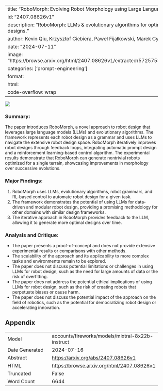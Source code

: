 
---
title: "RoboMorph: Evolving Robot Morphology using Large Language Models"
id: "2407.08626v1"
description: "RoboMorph: LLMs & evolutionary algorithms for optimizing modular robot designs."
author: Kevin Qiu, Krzysztof Ciebiera, Paweł Fijałkowski, Marek Cygan, Łukasz Kuciński
date: "2024-07-11"
image: "https://browse.arxiv.org/html/2407.08626v1/extracted/5725753/figures/overview.png"
categories: ['prompt-engineering']
format:
  html:
    code-overflow: wrap
---

![](https://browse.arxiv.org/html/2407.08626v1/extracted/5725753/figures/overview.png)

### Summary:

The paper introduces RoboMorph, a novel approach to robot design that leverages large language models (LLMs) and evolutionary algorithms. The framework represents each robot design as a grammar and uses LLMs to navigate the extensive robot design space. RoboMorph iteratively improves robot designs through feedback loops, integrating automatic prompt design and a reinforcement learning-based control algorithm. The experimental results demonstrate that RoboMorph can generate nontrivial robots optimized for a single terrain, showcasing improvements in morphology over successive evolutions.

### Major Findings:

1. RoboMorph uses LLMs, evolutionary algorithms, robot grammars, and RL-based control to automate robot design for a given task.
2. The framework demonstrates the potential of using LLMs for data-driven and modular robot design, providing a promising methodology for other domains with similar design frameworks.
3. The iterative approach in RoboMorph provides feedback to the LLM, allowing it to generate more optimal designs over time.

### Analysis and Critique:

* The paper presents a proof-of-concept and does not provide extensive experimental results or comparisons with other methods.
* The scalability of the approach and its applicability to more complex tasks and environments remain to be explored.
* The paper does not discuss potential limitations or challenges in using LLMs for robot design, such as the need for large amounts of data or the risk of overfitting.
* The paper does not address the potential ethical implications of using LLMs for robot design, such as the risk of creating robots that perpetuate biases or cause harm.
* The paper does not discuss the potential impact of the approach on the field of robotics, such as the potential for democratizing robot design or accelerating innovation.

## Appendix

|          |          |
|----------|----------|
| Model     | accounts/fireworks/models/mixtral-8x22b-instruct       |
| Date Generated     | 2024-07-16       |
| Abstract | [https://arxiv.org/abs/2407.08626v1](https://arxiv.org/abs/2407.08626v1)        |
| HTML     | [https://browse.arxiv.org/html/2407.08626v1](https://browse.arxiv.org/html/2407.08626v1)       |
| Truncated       | False       |
| Word Count       | 6644       |